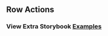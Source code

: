 
<Head>
  <title>DataGrid - Row Actions</title>
</Head>

## Row Actions

### View Extra Storybook **[Examples](https://ialopezg.github.com/datagrid?path=/story/prop-playground--default)**
